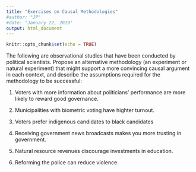 ```yaml
---
title: "Exercises on Causal Methodologies"
#author: "JP"
#date: "January 22, 2019"
output: html_document
---
```


```r
knitr::opts_chunk$set(echo = TRUE)
```

The following are observational studies that have been conducted by political scientists. Propose an alternative methodology (an experiment or natural experiment) that might support a more convincing causal argument in each context, and describe the assumptions required for the methodology to be successful:

1. Voters with more information about politicians' performance are more likely to reward good governance.

2. Municipalities with biometric voting have highter turnout.

3. Voters prefer indigenous candidates to black candidates

4. Receiving government news broadcasts makes you more trusting in government.

5. Natural resource revenues discourage investments in education.

6. Reforming the police can reduce violence.